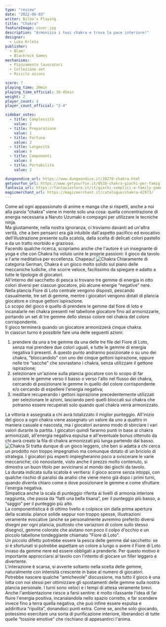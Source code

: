 ```yaml
---
type: "review"
date: "2022-06-03"
writer: Bilbo's Playing
title: "Chakra"
featureImage: cover.jpg
description: "Armonizza i tuoi chakra e trova la pace interiore!"
designer:
  - Luka Krleža
publisher:
  - Blam!
  - Blackrock Games
mechanisms:
  - Piazzamento lavoratori
  - Collezione set
  - Riciclo azioni

score: 7
playing_time: 30min
playing_time_official: 30-45min
weight: 2
player_count: 4
player_count_official: "2-4"

sidebar_votes:
  - title: Complessità
    value: 2
  - title: Preparazione
    value: 1
  - title: Fortuna
    value: 2
  - title: Longevità
    value: 4
  - title: Componenti
    value: 4
  - title: Portabilità
    value: 2

dungeondice_url: https://www.dungeondice.it/20270-chakra.html
getyourfun_url: https://www.getyourfun.it/0538-chakra-giochi-per-famiglia.html
fantasia_url: https://fantasiastore.it/it/giochi-semplici-e-family-games/5271-chakra.html
magicmerchant_url: https://magicmerchant.it/catalogue/chakra-42973/
---
```


<Setting>
  Come ad ogni appassionato di anime e manga che si rispetti, anche a noi alla parola “chakra” viene in mente solo una
  cosa: quella concentrazione di energia necessaria a Naruto Uzumaki e compagni per utilizzare le tecniche ninja. <br />
  Ma giustamente, nella nostra ignoranza, ci troviamo davanti ad un'altra verità, che a ben pensarci era già intuibile dall'aspetto
  pacifico ed evocativo dell'illustrazione presente sulla scatola, dalla scelta di delicati colori pastello e da un tratto
  morbido e grazioso. <br />
  Facendo qualche ricerca, scopriamo anche che l'autore è un insegnante di yoga e che con Chakra ha voluto unire le
  proprie passioni: il gioco da tavolo e l'arte meditativa per eccellenza. Chapeau!
</Setting>

<img src="./game1.jpg" alt="Chakra" />

<Rules>
  Chiaramente di categoria German, Chakra è un gioco molto solido sul piano delle meccaniche ludiche, che scorre veloce,
  facilissimo da spiegare e adatto a tutte le tipologie di giocatori.
  <br />
  All'interno del sacchetto di pesca si trovano tre gemme di energia in otto colori diversi per ciascun giocatore, più
  alcune energie “negative” nere. Nella plancia Fiore di Loto centrale vengono disposti, pescando casualmente, tre set
  di gemme, mentre i giocatori vengono dotati di plancia giocatore e cinque gettoni ispirazione. <br />
  Lo scopo del gioco è quello di prendere le gemme dal fiore di loto e incanalarle nei chakra presenti nel tabellone giocatore
  fino ad armonizzarle, portando un set di tre gemme dello stesso colore nel chakra del colore corrispondente. <br />
  Il gioco terminerà quando un giocatore armonizzerà cinque chakra.
  <br />
  In ciascun turno è possibile fare una delle seguenti azioni:
  <ol>
    <li>
      prendere da una a tre gemme da una delle tre file del Fiore di Loto, senza mai prendere due colori uguali, e tutte
      le gemme di energia negativa lì presenti. A questo punto andranno posizionate o su uno dei chakra, "bloccandolo"
      con uno dei cinque gettoni ispirazione, oppure nelle tre “sacche” che sovrastano i chakra, senza utilizzare il
      gettone ispirazione;
    </li>
    <li>
      selezionare un'azione sulla plancia giocatore con lo scopo di far scorrere le gemme verso il basso o verso l'alto
      nel flusso dei chakra, cercando di posizionare le gemme in quello del colore corrispondente e/o cercando di
      espellere l'energia negativa;
    </li>
    <li>
      meditare recuperando i gettoni ispirazione precedentemente utilizzati per selezionare le azioni, lasciando però
      quelli bloccati sui chakra che potranno essere recuperati solo quando quel chakra verrà armonizzato.
    </li>
  </ol>
  La vittoria è assegnata a chi avrà totalizzato il miglior punteggio. All'inizio del gioco a ogni chakra viene
  assegnato un valore da uno a quattro in maniera casuale e nascosta, ma i giocatori avranno modo di sbirciare i vari
  valori durante la partita. I giocatori quindi faranno punti in base ai chakra armonizzati, all'energia negativa
  espulsa e all'eventuale bonus ottenuto da chi avrà creato la fila di chakra armonizzati più lunga partendo dal basso.
</Rules>

<img src="./game2.jpg" alt="Chakra" />

<Feedback>
  Si tratta dunque di un gioco leggero, che ben si adatta a chi cerca un prodotto non troppo impegnativo ma comunque
  dotato di un briciolo di strategia. I giocatori più esperti impiegheranno poco a sviscerare le varie meccaniche; ciò
  nonostante, visto anche il prezzo molto contenuto, si dimostra un buon titolo per avvicinarsi al mondo dei giochi da
  tavolo.
  <br />
  La durata indicata sulla scatola è veritiera: il gioco scorre senza intoppi, con qualche rischio di paralisi da
  analisi che viene meno già dopo i primi turni, quando diventa chiaro come e dove posizionare le gemme e come sfruttare
  l'energia negativa. <br />
  Simpatica anche la scala di punteggio riferita ai livelli di armonia interiore raggiunta, che passa da “fatti una bella
  tisana”, per il punteggio più basso, a “saggio” per il punteggio più alto.
  <br />
  La componentistica è di ottimo livello e colpisce sin dalla prima apertura della scatola: plance solide seppur non troppo
  spesse, illustrazioni veramente evocative (anche se personalmente avremmo preferito diversi disegni per ogni plancia, piuttosto
  che variazioni di colore sullo stesso disegno), gemme colorate che aiutano non poco il colpo d'occhio e un piccolo tabellone
  tondeggiante chiamato "Fiore di Loto".
  <br />
  Un piccolo difetto potrebbe essere la pesca delle gemme dal sacchetto: se si è sfortunati si potrebbe aspettare un colore
  a lungo o avere il Fiore di Loto invaso da gemme nere ed essere obbligati a prenderle. Per questo motivo è importante approcciarsi
  al tavolo con l'intento di giocare un filler leggero e divertente. <br />
  L'interazione è scarsa, si avverte soltanto nella scelta delle gemme, naturalmente con intensità crescente in base al
  numero di giocatori. Potrebbe nascere qualche “amichevole” discussione, ma tutto il gioco è una lotta con noi stessi
  per ottimizzare gli spostamenti delle gemme sulla nostra plancia personale. I turni sono veloci e i tempi di attesa
  veramente brevi. <br />
  Anche l'ambientazione riesce a farsi sentire: è molto rilassante l'idea di far fluire l'energia positiva, incanalandola
  nello spazio corretto, e far scendere invece fino a terra quella negativa, che può infine essere espulsa e addirittura
  “ripulita”, donandoci punti extra. Come se, anche solo giocando, potessimo esercitare una sorta di purificazione interiore,
  liberandoci di tutte quelle “tossine emotive” che rischiano di appesantirci l'anima.
</Feedback>

<Instagram id="CeVzkMljFbz" />
